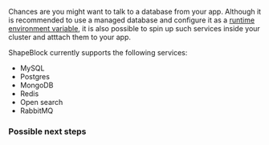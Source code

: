 Chances are you might want to talk to a database from your app.
Although it is recommended to use a managed database and configure it as a [runtime environment variable](configure-app#runtime-variables), it is also possible to spin up such services inside your cluster and atttach them to your app.

ShapeBlock currently supports the following services:

- MySQL
- Postgres
- MongoDB
- Redis
- Open search
- RabbitMQ

### Possible next steps

<Card title="Create a service" icon="database" iconType="duotone" href="create-service">
</Card>
